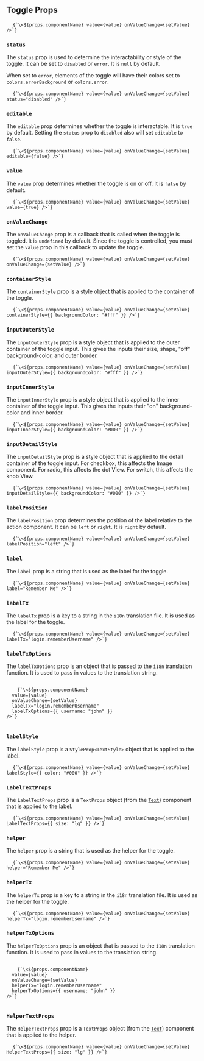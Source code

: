 ## Toggle Props

<pre>
  <code>{`\<${props.componentName} value={value} onValueChange={setValue} />`}</code>
</pre>

### `status`

The `status` prop is used to determine the interactability or style of the toggle. It can be set to `disabled` or `error`. It is `null` by default.

When set to `error`, elements of the toggle will have their colors set to `colors.errorBackground` or `colors.error`.

<pre>
  <code>{`\<${props.componentName} value={value} onValueChange={setValue} status="disabled" />`}</code>
</pre>

### `editable`

The `editable` prop determines whether the toggle is interactable. It is `true` by default. Setting the `status` prop to `disabled` also will set `editable` to `false`.

<pre>
  <code>{`\<${props.componentName} value={value} onValueChange={setValue} editable={false} />`}</code>
</pre>

### `value`

The `value` prop determines whether the toggle is on or off. It is `false` by default.

<pre>
  <code>{`\<${props.componentName} value={value} onValueChange={setValue} value={true} />`}</code>
</pre>

### `onValueChange`

The `onValueChange` prop is a callback that is called when the toggle is toggled. It is `undefined` by default. Since the toggle is controlled, you must set the `value` prop in this callback to update the toggle.

<pre>
  <code>{`\<${props.componentName} value={value} onValueChange={setValue} onValueChange={setValue} />`}</code>
</pre>

### `containerStyle`

The `containerStyle` prop is a style object that is applied to the container of the toggle.

<pre>
  <code>{`\<${props.componentName} value={value} onValueChange={setValue} containerStyle={{ backgroundColor: "#fff" }} />`}</code>
</pre>

### `inputOuterStyle`

The `inputOuterStyle` prop is a style object that is applied to the outer container of the toggle input. This gives the inputs their size, shape, "off" background-color, and outer border.

<pre>
  <code>{`\<${props.componentName} value={value} onValueChange={setValue} inputOuterStyle={{ backgroundColor: "#fff" }} />`}</code>
</pre>

### `inputInnerStyle`

The `inputInnerStyle` prop is a style object that is applied to the inner container of the toggle input. This gives the inputs their "on" background-color and inner border.

<pre>
  <code>{`\<${props.componentName} value={value} onValueChange={setValue} inputInnerStyle={{ backgroundColor: "#000" }} />`}</code>
</pre>

### `inputDetailStyle`

The `inputDetailStyle` prop is a style object that is applied to the detail container of the toggle input. For checkbox, this affects the Image component. For radio, this affects the dot View. For switch, this affects the knob View.

<pre>
  <code>{`\<${props.componentName} value={value} onValueChange={setValue} inputDetailStyle={{ backgroundColor: "#000" }} />`}</code>
</pre>

### `labelPosition`

The `labelPosition` prop determines the position of the label relative to the action component. It can be `left` or `right`. It is `right` by default.

<pre>
  <code>{`\<${props.componentName} value={value} onValueChange={setValue} labelPosition="left" />`}</code>
</pre>

### `label`

The `label` prop is a string that is used as the label for the toggle.

<pre>
  <code>{`\<${props.componentName} value={value} onValueChange={setValue} label="Remember Me" />`}</code>
</pre>

### `labelTx`

The `labelTx` prop is a key to a string in the `i18n` translation file. It is used as the label for the toggle.

<pre>
  <code>{`\<${props.componentName} value={value} onValueChange={setValue} labelTx="login.rememberUsername" />`}</code>
</pre>

### `labelTxOptions`

The `labelTxOptions` prop is an object that is passed to the `i18n` translation function. It is used to pass in values to the translation string.

<pre>
  <code>
    {`\<${props.componentName} 
  value={value}
  onValueChange={setValue}
  labelTx="login.rememberUsername"
  labelTxOptions={{ username: "john" }}
/>`}
  </code>
</pre>

### `labelStyle`

The `labelStyle` prop is a `StyleProp<TextStyle>` object that is applied to the label.

<pre>
  <code>{`\<${props.componentName} value={value} onValueChange={setValue} labelStyle={{ color: "#000" }} />`}</code>
</pre>

### `LabelTextProps`

The `LabelTextProps` prop is a `TextProps` object (from the [`Text`](./Text.md)) component that is applied to the label.

<pre>
  <code>{`\<${props.componentName} value={value} onValueChange={setValue} LabelTextProps={{ size: "lg" }} />`}</code>
</pre>

### `helper`

The `helper` prop is a string that is used as the helper for the toggle.

<pre>
  <code>{`\<${props.componentName} value={value} onValueChange={setValue} helper="Remember Me" />`}</code>
</pre>

### `helperTx`

The `helperTx` prop is a key to a string in the `i18n` translation file. It is used as the helper for the toggle.

<pre>
  <code>{`\<${props.componentName} value={value} onValueChange={setValue} helperTx="login.rememberUsername" />`}</code>
</pre>

### `helperTxOptions`

The `helperTxOptions` prop is an object that is passed to the `i18n` translation function. It is used to pass in values to the translation string.

<pre>
  <code>
    {`\<${props.componentName} 
  value={value}
  onValueChange={setValue}
  helperTx="login.rememberUsername"
  helperTxOptions={{ username: "john" }}
/>`}
  </code>
</pre>

### `HelperTextProps`

The `HelperTextProps` prop is a `TextProps` object (from the [`Text`](./Text.md)) component that is applied to the helper.

<pre>
  <code>{`\<${props.componentName} value={value} onValueChange={setValue} HelperTextProps={{ size: "lg" }} />`}</code>
</pre>
